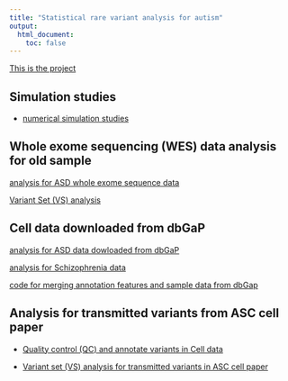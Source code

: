 ```yaml
---
title: "Statistical rare variant analysis for autism"
output:
  html_document:
    toc: false
---
```



 [This is the project][project]
 
## Simulation studies  
 
* [numerical simulation studies](simulation-study.html) 


## Whole exome sequencing (WES) data analysis for old sample  

[analysis for ASD whole exome sequence data](ASD.html)

[Variant Set (VS) analysis](variant_set_analysis.html)

## Cell data downloaded from dbGaP 


[analysis for ASD data dowloaded from dbGaP](ASD_dbGaP.html) 
 
[analysis for Schizophrenia data](SCZ-analysis.html) 

[code for merging annotation features and sample data from dbGap](ASD_dbGaP_code.html)


## Analysis for transmitted variants from ASC cell paper 

* [Quality control (QC) and annotate variants in Cell data](ASC_cell_data.html)

* [Variant set (VS) analysis for transmitted variants in ASC cell paper](VS-ASC.html)





[project]: https://www.dropbox.com/home/RareVariantProject?preview=RareVariant.pdf
[rmarkdown]: http://rmarkdown.rstudio.com/rmarkdown_websites.htm
[rstudio]: https://www.rstudio.com/products/rstudio/download/preview/
